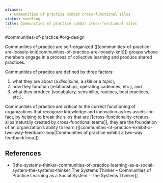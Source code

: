 ```yaml
---
aliases:
  - Communities of practice combat cross-functional silos
status: seedling
title: Communities of practice combat cross-functional silos
---
```

#communities-of-practice #org-design

Communities of practice are self-organized ([[communities-of-practice-are-loosely-knit|communities-of-practice-are-loosely-knit]]) groups whose members engage in a process of collective learning and produce shared practices.

Communities of practice are defined by three factors:

1. what they are about (a _discipline_, a _skill_ or a _topic_),
2. how they function (relationships, operating cadences, etc.), and
3. what they produce (vocabulary, sensibility, routines, best practices, etc.).

Communities of practice are critical to the correct functioning of organizations that recognize knowledge and innovation as key assets—in fact, by helping to break the silos that are [[cross-functionality-creates-silos|naturally created by cross-functional teams]], they are the foundation of an organization’s ability to learn ([[communities-of-practice-exhibit-a-two-way-feedback-loop|Communities of practice exhibit a two-way feedback loop]]).

## References

- [[the-systems-thinker-communities-of-practice-learning-as-a-social-system-the-systems-thinker|The Systems Thinker – Communities of Practice Learning as a Social System - The Systems Thinker]]

